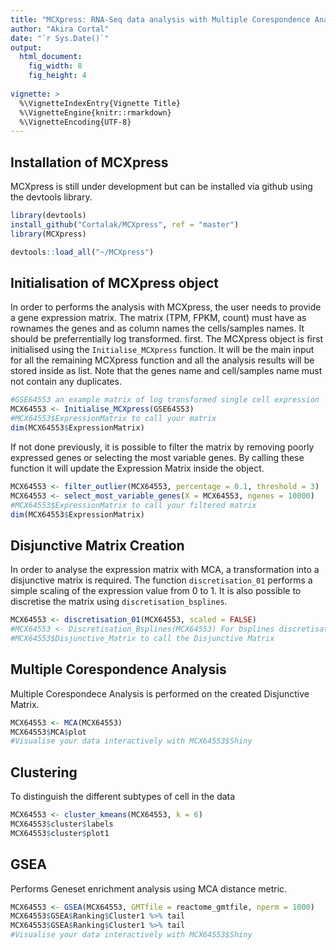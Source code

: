 ```yaml
---
title: "MCXpress: RNA-Seq data analysis with Multiple Corespondence Analysis"
author: "Akira Cortal"
date: "`r Sys.Date()`"
output: 
  html_document:
    fig_width: 8
    fig_height: 4
    
vignette: >
  %\VignetteIndexEntry{Vignette Title}
  %\VignetteEngine{knitr::rmarkdown}
  %\VignetteEncoding{UTF-8}
---
```

## Installation of MCXpress
MCXpress is still under development but can be installed via github using the devtools library.
```r
library(devtools)
install_github("Cortalak/MCXpress", ref = "master")
library(MCXpress)
```

```r
devtools::load_all("~/MCXpress")
```


## Initialisation of MCXpress object
In order to performs the analysis with MCXpress, the user needs to provide a gene expression matrix. The matrix (TPM, FPKM, count) must have as rownames the genes and as column names the cells/samples names. It should be preferrentially log transformed. first. The MCXpress object is first initialised using the `Initialise_MCXpress` function. It will be the main input for all the remaining MCXpress function and all the analysis results will be stored inside as list. Note that the genes name and cell/samples name must not contain any duplicates.
```r
#GSE64553 an example matrix of log transformed single cell expression 
MCX64553 <- Initialise_MCXpress(GSE64553)
#MCX64553$ExpressionMatrix to call your matrix
dim(MCX64553$ExpressionMatrix)
```

If not done previously, it is possible to filter the matrix by removing poorly expressed genes or selecting the most variable genes. By calling these function it will update the Expression Matrix inside the object.
```r
MCX64553 <- filter_outlier(MCX64553, percentage = 0.1, threshold = 3)
MCX64553 <- select_most_variable_genes(X = MCX64553, ngenes = 10000)
#MCX64553$ExpressionMatrix to call your filtered matrix
dim(MCX64553$ExpressionMatrix)
```

## Disjunctive Matrix Creation
In order to analyse the expression matrix with MCA, a transformation into a disjunctive matrix is required. The function `discretisation_01` performs a simple scaling of the expression value from 0 to 1. It is also possible to discretise the matrix using `discretisation_bsplines`.
```r

MCX64553 <- discretisation_01(MCX64553, scaled = FALSE)
#MCX64553 <- Discretisation_Bsplines(MCX64553) For bsplines discretisation method
#MCX64553$Disjunctive_Matrix to call the Disjunctive Matrix
```


## Multiple Corespondence Analysis
Multiple Corespondece Analysis is performed on the created Disjunctive Matrix.
```r
MCX64553 <- MCA(MCX64553)
MCX64553$MCA$plot
#Visualise your data interactively with MCX64553$Shiny
```


## Clustering
To distinguish the different subtypes of cell in the data 
```r
MCX64553 <- cluster_kmeans(MCX64553, k = 6)
MCX64553$cluster$labels
MCX64553$cluster$plot1
```

## GSEA

Performs Geneset enrichment analysis using MCA distance metric.

```r
MCX64553 <- GSEA(MCX64553, GMTfile = reactome_gmtfile, nperm = 1000)
MCX64553$GSEA$Ranking$Cluster1 %>% tail
MCX64553$GSEA$Ranking$Cluster1 %>% tail
#Visualise your data interactively with MCX64553$Shiny
```
